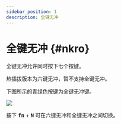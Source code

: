 ```yaml
---
sidebar_position: 1
description: 全键无冲
---
```



# 全键无冲  {#nkro}

全键无冲允许同时按下七个按键。

<Tabs queryString="pcb-variant">
  <TabItem value="hotswap" label="热插拔" default>

热插拔版本为六键无冲，暂不支持全键无冲。

  </TabItem>
  <TabItem value="soldered" label="焊接">
    
下图所示的青绿色按键为全键无冲键。

![](./img/elysium_keycodes_nkro.svg)

按下 <kbd>**fn**</kbd> + <kbd>**N**</kbd> 可在六键无冲和全键无冲之间切换。

  </TabItem>
</Tabs>